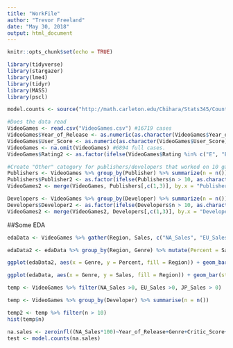 ```yaml
---
title: "WorkFile"
author: "Trevor Freeland"
date: "May 30, 2018"
output: html_document
---
```


```r
knitr::opts_chunk$set(echo = TRUE)
```

```r
library(tidyverse)
library(stargazer)
library(lme4)
library(tidyr)
library(MASS)
library(pscl)

model.counts <- source("http://math.carleton.edu/Chihara/Stats345/Count_Function.R")$value
```

```r
#Does the data read
VideoGames <- read.csv("VideoGames.csv") #16719 cases
VideoGames$Year_of_Release <- as.numeric(as.character(VideoGames$Year_of_Release))
VideoGames$User_Score <- as.numeric(as.character(VideoGames$User_Score))
VideoGames <- na.omit(VideoGames) #6894 full cases. 
VideoGames$Rating2 <- as.factor(ifelse(VideoGames$Rating %in% c("E", "E10+", "M", "T"), as.character(VideoGames$Rating), "No Rating"))

#Create "Other" category for publishers/developers that worked on 10 games or less
Publishers <- VideoGames %>% group_by(Publisher) %>% summarize(n = n())
Publishers$Publisher2 <- as.factor(ifelse(Publishers$n > 10, as.character(Publishers$Publisher), "Other"))
VideoGames2 <- merge(VideoGames, Publishers[,c(1,3)], by.x = "Publisher", by.y = "Publisher")

Developers <- VideoGames %>% group_by(Developer) %>% summarize(n = n())
Developers$Developer2 <- as.factor(ifelse(Developers$n > 10, as.character(Developers$Developer), "Other"))
VideoGames2 <- merge(VideoGames2, Developers[,c(1,3)], by.x = "Developer", by.y = "Developer")
```

##Some EDA

```r
edaData <- VideoGames %>% gather(Region, Sales, c("NA_Sales", "EU_Sales", "JP_Sales", "Other_Sales"))

edaData2 <- edaData %>% group_by(Region, Genre) %>% mutate(Percent = Sales/sum(Global_Sales))

ggplot(edaData2, aes(x = Genre, y = Percent, fill = Region)) + geom_bar(stat = "identity")

ggplot(edaData, aes(x = Genre, y = Sales, fill = Region)) + geom_bar(stat = "identity")
```

```r
temp <- VideoGames %>% filter(NA_Sales >0, EU_Sales >0, JP_Sales > 0)

temp <- VideoGames %>% group_by(Developer) %>% summarise(n = n())

temp2 <- temp %>% filter(n > 10)
hist(temp$n)
```

```r
na.sales <- zeroinfl((NA_Sales*100)~Year_of_Release+Genre+Critic_Score+User_Score+Rating2+Platform, data = VideoGames2, dist = "negbin")
test <- model.counts(na.sales)
```

